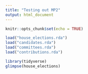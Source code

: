 ```yaml
---
title: "Testing out MP2"
output: html_document
---
```


```r
knitr::opts_chunk$set(echo = TRUE)
```

```r
load("house_elections.rda")
load("candidates.rda")
load("committees.rda")
load("contributions.rda")
```
```r
library(tidyverse)
glimpse(house_elections)
```
